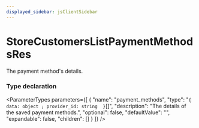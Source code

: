 ```yaml
---
displayed_sidebar: jsClientSidebar
---
```



# StoreCustomersListPaymentMethodsRes

The payment method's details.

### Type declaration

<ParameterTypes parameters={[
  {
    "name": "payment_methods",
    "type": "``{ data: object ; provider_id: string  }``[]",
    "description": "The details of the saved payment methods.",
    "optional": false,
    "defaultValue": "",
    "expandable": false,
    "children": []
  }
]} />
